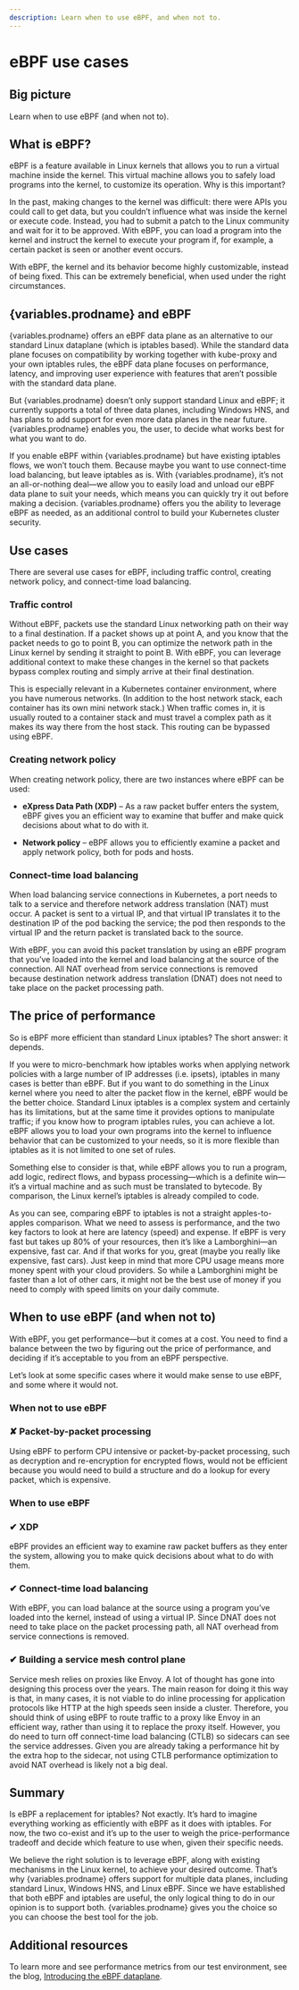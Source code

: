 ```yaml
---
description: Learn when to use eBPF, and when not to.
---
```



# eBPF use cases

## Big picture

Learn when to use eBPF (and when not to).

## What is eBPF?

eBPF is a feature available in Linux kernels that allows you to run a virtual machine inside the kernel. This virtual machine allows you to safely load programs into the kernel, to customize its operation. Why is this important?

In the past, making changes to the kernel was difficult: there were APIs you could call to get data, but you couldn’t influence what was inside the kernel or execute code. Instead, you had to submit a patch to the Linux community and wait for it to be approved. With eBPF, you can load a program into the kernel and instruct the kernel to execute your program if, for example, a certain packet is seen or another event occurs.

With eBPF, the kernel and its behavior become highly customizable, instead of being fixed. This can be extremely beneficial, when used under the right circumstances.

## {variables.prodname} and eBPF

{variables.prodname} offers an eBPF data plane as an alternative to our standard Linux dataplane (which is iptables based). While the standard data plane focuses on compatibility by working together with kube-proxy and your own iptables rules, the eBPF data plane focuses on performance, latency, and improving user experience with features that aren’t possible with the standard data plane.

But {variables.prodname} doesn’t only support standard Linux and eBPF; it currently supports a total of three data planes, including Windows HNS, and has plans to add support for even more data planes in the near future. {variables.prodname} enables you, the user, to decide what works best for what you want to do.

If you enable eBPF within {variables.prodname} but have existing iptables flows, we won’t touch them. Because maybe you want to use connect-time load balancing, but leave iptables as is. With {variables.prodname}, it’s not an all-or-nothing deal—we allow you to easily load and unload our eBPF data plane to suit your needs, which means you can quickly try it out before making a decision. {variables.prodname} offers you the ability to leverage eBPF as needed, as an additional control to build your Kubernetes cluster security.

## Use cases

There are several use cases for eBPF, including traffic control, creating network policy, and connect-time load balancing.

### Traffic control

Without eBPF, packets use the standard Linux networking path on their way to a final destination. If a packet shows up at point A, and you know that the packet needs to go to point B, you can optimize the network path in the Linux kernel by sending it straight to point B. With eBPF, you can leverage additional context to make these changes in the kernel so that packets bypass complex routing and simply arrive at their final destination.

This is especially relevant in a Kubernetes container environment, where you have numerous networks. (In addition to the host network stack, each container has its own mini network stack.) When traffic comes in, it is usually routed to a container stack and must travel a complex path as it makes its way there from the host stack. This routing can be bypassed using eBPF.

### Creating network policy

When creating network policy, there are two instances where eBPF can be used:

- **eXpress Data Path (XDP)** – As a raw packet buffer enters the system, eBPF gives you an efficient way to examine that buffer and make quick decisions about what to do with it.

- **Network policy** – eBPF allows you to efficiently examine a packet and apply network policy, both for pods and hosts.

### Connect-time load balancing

When load balancing service connections in Kubernetes, a port needs to talk to a service and therefore network address translation (NAT) must occur. A packet is sent to a virtual IP, and that virtual IP translates it to the destination IP of the pod backing the service; the pod then responds to the virtual IP and the return packet is translated back to the source.

With eBPF, you can avoid this packet translation by using an eBPF program that you’ve loaded into the kernel and load balancing at the source of the connection. All NAT overhead from service connections is removed because destination network address translation (DNAT) does not need to take place on the packet processing path.

## The price of performance

So is eBPF more efficient than standard Linux iptables? The short answer: it depends.

If you were to micro-benchmark how iptables works when applying network policies with a large number of IP addresses (i.e. ipsets), iptables in many cases is better than eBPF. But if you want to do something in the Linux kernel where you need to alter the packet flow in the kernel, eBPF would be the better choice. Standard Linux iptables is a complex system and certainly has its limitations, but at the same time it provides options to manipulate traffic; if you know how to program iptables rules, you can achieve a lot. eBPF allows you to load your own programs into the kernel to influence behavior that can be customized to your needs, so it is more flexible than iptables as it is not limited to one set of rules.

Something else to consider is that, while eBPF allows you to run a program, add logic, redirect flows, and bypass processing—which is a definite win—it’s a virtual machine and as such must be translated to bytecode. By comparison, the Linux kernel’s iptables is already compiled to code.

As you can see, comparing eBPF to iptables is not a straight apples-to-apples comparison. What we need to assess is performance, and the two key factors to look at here are latency (speed) and expense. If eBPF is very fast but takes up 80% of your resources, then it’s like a Lamborghini—an expensive, fast car. And if that works for you, great (maybe you really like expensive, fast cars). Just keep in mind that more CPU usage means more money spent with your cloud providers. So while a Lamborghini might be faster than a lot of other cars, it might not be the best use of money if you need to comply with speed limits on your daily commute.

## When to use eBPF (and when not to)

With eBPF, you get performance—but it comes at a cost. You need to find a balance between the two by figuring out the price of performance, and deciding if it’s acceptable to you from an eBPF perspective.

Let’s look at some specific cases where it would make sense to use eBPF, and some where it would not.

### When not to use eBPF

### ✘ Packet-by-packet processing

Using eBPF to perform CPU intensive or packet-by-packet processing, such as decryption and re-encryption for encrypted flows, would not be efficient because you would need to build a structure and do a lookup for every packet, which is expensive.

### When to use eBPF

### ✔ XDP

eBPF provides an efficient way to examine raw packet buffers as they enter the system, allowing you to make quick decisions about what to do with them.

### ✔ Connect-time load balancing

With eBPF, you can load balance at the source using a program you’ve loaded into the kernel, instead of using a virtual IP. Since DNAT does not need to take place on the packet processing path, all NAT overhead from service connections is removed.

### ✔ Building a service mesh control plane

Service mesh relies on proxies like Envoy. A lot of thought has gone into designing this process over the years. The main reason for doing it this way is that, in many cases, it is not viable to do inline processing for application protocols like HTTP at the high speeds seen inside a cluster. Therefore, you should think of using eBPF to route traffic to a proxy like Envoy in an efficient way, rather than using it to replace the proxy itself. However, you do need to turn off connect-time load balancing (CTLB) so sidecars can see the service addresses. Given you are already taking a performance hit by the extra hop to the sidecar, not using CTLB performance optimization to avoid NAT overhead is likely not a big deal.

## Summary

Is eBPF a replacement for iptables? Not exactly. It’s hard to imagine everything working as efficiently with eBPF as it does with iptables. For now, the two co-exist and it’s up to the user to weigh the price-performance tradeoff and decide which feature to use when, given their specific needs.

We believe the right solution is to leverage eBPF, along with existing mechanisms in the Linux kernel, to achieve your desired outcome. That’s why {variables.prodname} offers support for multiple data planes, including standard Linux, Windows HNS, and Linux eBPF. Since we have established that both eBPF and iptables are useful, the only logical thing to do in our opinion is to support both. {variables.prodname} gives you the choice so you can choose the best tool for the job.

## Additional resources

To learn more and see performance metrics from our test environment, see the blog, [Introducing the eBPF dataplane](https://www.projectcalico.org/introducing-the-calico-ebpf-dataplane/).
